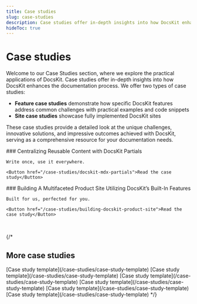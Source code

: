 ```yaml
---
title: Case studies
slug: case-studies
description: Case studies offer in-depth insights into how DocsKit enhances the documentation process.
hideToc: true
---
```

# Case studies

Welcome to our Case Studies section, where we explore the practical applications of DocsKit. Case studies offer in-depth insights into how DocsKit enhances the documentation process. We offer two types of case studies:

* **Feature case studies** demonstrate how specific DocsKit features address common challenges with practical examples and code snippets
* **Site case studies** showcase fully implemented DocsKit sites

These case studies provide a detailed look at the unique challenges, innovative solutions, and impressive outcomes achieved with DocsKit, serving as a comprehensive resource for your documentation needs. 


<Grid>
  <Card variant="gradient" bgImage={bgImage1}>
    ### Centralizing Reusable Content with DocsKit Partials
    
    Write once, use it everywhere.

    <Button href="/case-studies/docskit-mdx-partials">Read the case study</Button>
  </Card>
  <Card variant="gradient" bgImage={bgImage2}>
    ### Building A Multifaceted Product Site Utilizing DocsKit’s Built-In Features

    Built for us, perfected for you.

    <Button href="/case-studies/building-docskit-product-site">Read the case study</Button>
  </Card>
</Grid>

<br />

{/* 
## More case studies

<Grid>
  <Card>
    [Case study template](/case-studies/case-study-template)  
    [Case study template](/case-studies/case-study-template)  
    [Case study template](/case-studies/case-study-template)  
  </Card>
  <Card>
    [Case study template](/case-studies/case-study-template)  
    [Case study template](/case-studies/case-study-template)  
    [Case study template](/case-studies/case-study-template)  
  </Card>
</Grid> */}
